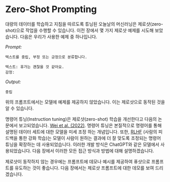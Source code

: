 # Zero-Shot Prompting
대량의 데이터를 학습하고 지침을 따르도록 튜닝된 오늘날의 머신러닝은 제로샷(zero-shot)으로 작업을 수행할 수 있습니다. 이전 장에서 몇 가지 제로샷 예제를 시도해 보았습니다. 다음은 우리가 사용한 예제 중 하나입니다.

*Prompt:*
```
텍스트를 중립, 부정 또는 긍정으로 분류합니다.

텍스트: 휴가는 괜찮을 것 같아요.
감정:
```

*Output:*
```
중립
```

위의 프롬프트에서는 모델에 예제를 제공하지 않았습니다. 이는 제로샷으로 동작된 것을 알 수 있습니다.

명령어 튜닝(Instruction tuning)은 제로샷(zero-shot) 학습을 개선한다고 다음의 논문에서 보고되었습니다. [Wei et al. (2022)](https://arxiv.org/pdf/2109.01652.pdf). 명령어 튜닝은 본질적으로 명령어를 통해 설명된 데이터 세트에 대한 모델을 미세 조정 하는 개념입니다. 또한, [RLHF](https://arxiv.org/abs/1706.03741) (사람의 피드백을 통한 강화 학습)는 모델이 사람이 원하는 결과에 더 잘 맞도록 조정되는 명령어 튜닝을 확장하는 데 사용되었습니다. 이러한 개발 방식은 ChatGPT와 같은 모델에서 사용되었습니다. 다음 장에서 이러한 모든 접근 방식과 방법에 대해 설명하겠습니다.

제로샷이 동작하지 않는 경우에는 프롬프트에 데모나 예시를 제공하여 퓨샷으로 프롬프트를 유도하는 것이 좋습니다. 다음 장에서는 제로샷 프롬프트에 대한 데모를 보여 드리겠습니다.